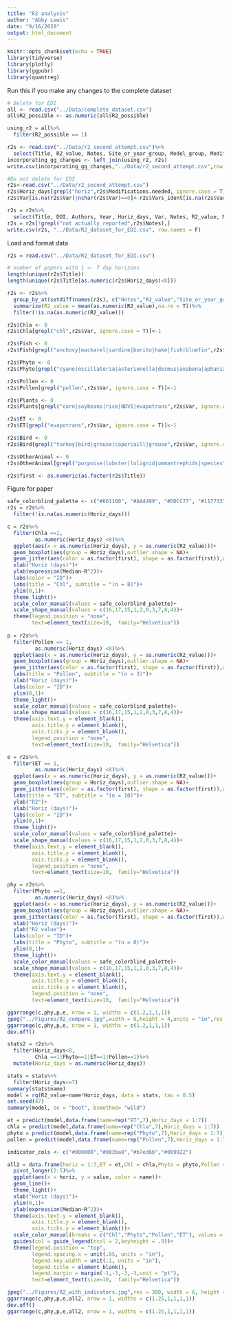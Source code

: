 ```yaml
---
title: "R2 analysis"
author: "Abby Lewis"
date: "9/16/2020"
output: html_document
---
```


```r
knitr::opts_chunk$set(echo = TRUE)
library(tidyverse)
library(plotly)
library(ggpubr)
library(quantreg)
```

Run this if you make any changes to the complete dataset
```r
# Delete for EDI
all <- read.csv("../Data/complete_dataset.csv")
all$R2_possible <- as.numeric(all$R2_possible)

using_r2 = all%>%
  filter(R2_possible == 1)

r2s <- read.csv("../Data/r2_second_attempt.csv")%>%
  select(Title, R2_value, Notes, Site_or_year_group, Model_group, Modifications.needed, Var)
incorporating_gg_changes <- left_join(using_r2, r2s)
write.csv(incorporating_gg_changes,"../Data/r2_second_attempt.csv",row.names = F)

#Do not delete for EDI
r2s<-read.csv("../Data/r2_second_attempt.csv")
r2s$Horiz_days[grepl("horiz",r2s$Modifications.needed, ignore.case = T)] <- as.numeric(gsub(".*horiz","",r2s$Modifications.needed[grepl("horiz",r2s$Modifications.needed, ignore.case = T)], ignore.case = T))
r2s$Var[is.na(r2s$Var)|nchar(r2s$Var)==0]<-r2s$Vars_ident[is.na(r2s$Var)|nchar(r2s$Var)==0]

r2s = r2s%>%
  select(Title, DOI, Authors, Year, Horiz_days, Var, Notes, R2_value, Model_group, Site_or_year_group)
r2s = r2s[!grepl("not actually reported",r2s$Notes),]
write.csv(r2s, "../Data/R2_dataset_for_EDI.csv", row.names = F)

```

Load and format data
```r
r2s = read.csv("../Data/R2_dataset_for_EDI.csv")

# number of papers with 1 <- 7 day horizons
length(unique(r2s$Title))
length(unique(r2s$Title[as.numeric(r2s$Horiz_days)<8]))

r2s <- r2s%>%
  group_by_at(setdiff(names(r2s), c("Notes","R2_value","Site_or_year_group")))%>% #"Site_or_year_group","Model_group"
  summarize(R2_value = mean(as.numeric(R2_value),na.rm = T))%>%
  filter(!is.na(as.numeric(R2_value)))

r2s$Chla <- 0
r2s$Chla[grepl("chl",r2s$Var, ignore.case = T)]<-1

r2s$Fish <- 0
r2s$Fish[grepl("anchovy|mackarel|sardine|bonito|hake|fish|bluefin",r2s$Var, ignore.case = T)]<-1

r2s$Phyto <- 0
r2s$Phyto[grepl("cyano|oscillatoria|asterionella|desmus|anabena|aphaniz|microcyst|synecho|cyclo|stephanodiscus|raciborskii|circinale",r2s$Var, ignore.case = T)]<-1

r2s$Pollen <- 0
r2s$Pollen[grepl("pollen",r2s$Var, ignore.case = T)]<-1

r2s$Plants <- 0
r2s$Plants[grepl("corn|soybeans|rice|NDVI|evapotrans",r2s$Var, ignore.case = T)]<-1

r2s$ET <- 0
r2s$ET[grepl("evapotrans",r2s$Var, ignore.case = T)]<-1

r2s$Bird <- 0
r2s$Bird[grepl("turkey|bird|grouse|capercaill|grouse",r2s$Var, ignore.case = T)]<-1

r2s$OtherAnimal <- 0
r2s$OtherAnimal[grepl("porpoise|lobster|lolignid|ommastrephids|species",r2s$Var, ignore.case = T)]<-1

r2s$first <- as.numeric(as.factor(r2s$Title))

```

Figure for paper
```r
safe_colorblind_palette <- c("#661100", "#AA4499", "#DDCC77", "#117733","#44AA99","#999933","#332288", "#88CCEE", "#CC6677","#888888")
r2s = r2s%>%
  filter(!is.na(as.numeric(Horiz_days)))

c = r2s%>%
  filter(Chla ==1,
         as.numeric(Horiz_days) <8)%>%
  ggplot(aes(x = as.numeric(Horiz_days), y = as.numeric(R2_value)))+
  geom_boxplot(aes(group = Horiz_days),outlier.shape = NA)+
  geom_jitter(aes(color = as.factor(first), shape = as.factor(first)),width = 0.15,size = 0.9)+
  xlab("Horiz (days)")+
  ylab(expression(Median~R^2))+
  labs(color = "ID")+
  labs(title = "Chl", subtitle = "(n = 8)")+
  ylim(0,1)+
  theme_light()+
  scale_color_manual(values = safe_colorblind_palette)+
  scale_shape_manual(values = c(16,17,15,1,2,0,3,7,8,4))+
  theme(legend.position = "none",
        text=element_text(size=10,  family="Helvetica"))
  
p = r2s%>%
  filter(Pollen == 1,
         as.numeric(Horiz_days) <8)%>%
  ggplot(aes(x = as.numeric(Horiz_days), y = as.numeric(R2_value)))+
  geom_boxplot(aes(group = Horiz_days),outlier.shape = NA)+
  geom_jitter(aes(color = as.factor(first), shape = as.factor(first)),width = 0.15, size = 0.9)+
  labs(title = "Pollen", subtitle = "(n = 3)")+
  xlab("Horiz (days)")+
  labs(color = "ID")+
  ylim(0,1)+
  theme_light()+
  scale_color_manual(values = safe_colorblind_palette)+
  scale_shape_manual(values = c(16,17,15,1,2,0,3,7,8,4))+
  theme(axis.text.y = element_blank(),
        axis.title.y = element_blank(),
        axis.ticks.y = element_blank(),
        legend.position = "none",
        text=element_text(size=10,  family="Helvetica"))

e = r2s%>%
  filter(ET == 1,
         as.numeric(Horiz_days) <8)%>%
  ggplot(aes(x = as.numeric(Horiz_days), y = as.numeric(R2_value)))+
  geom_boxplot(aes(group = Horiz_days),outlier.shape = NA)+
  geom_jitter(aes(color = as.factor(first), shape = as.factor(first)),width = 0.15, size = 0.9)+
  labs(title = "ET", subtitle = "(n = 10)")+
  ylab("R2")+
  xlab("Horiz (days)")+
  labs(color = "ID")+
  ylim(0,1)+
  theme_light()+
  scale_color_manual(values = safe_colorblind_palette)+
  scale_shape_manual(values = c(16,17,15,1,2,0,3,7,8,4))+
  theme(axis.text.y = element_blank(),
        axis.title.y = element_blank(),
        axis.ticks.y = element_blank(),
        legend.position = "none",
        text=element_text(size=10,  family="Helvetica"))

phy = r2s%>%
  filter(Phyto ==1,
         as.numeric(Horiz_days) <8)%>%
  ggplot(aes(x = as.numeric(Horiz_days), y = as.numeric(R2_value)))+
  geom_boxplot(aes(group = Horiz_days),outlier.shape = NA)+
  geom_jitter(aes(color = as.factor(first), shape = as.factor(first)),width = 0.15,size = 0.9)+
  xlab("Horiz (days)")+
  ylab("R2 value")+
  labs(color = "ID")+
  labs(title = "Phyto", subtitle = "(n = 8)")+
  ylim(0,1)+
  theme_light()+
  scale_color_manual(values = safe_colorblind_palette)+
  scale_shape_manual(values = c(16,17,15,1,2,0,3,7,8,4))+
  theme(axis.text.y = element_blank(),
        axis.title.y = element_blank(),
        axis.ticks.y = element_blank(),
        legend.position = "none",
        text=element_text(size=10,  family="Helvetica"))

ggarrange(c,phy,p,e, nrow = 1, widths = c(1.2,1,1,1))
jpeg("../Figures/R2_compare.jpg",width = 8,height = 4,units = "in",res = 300)
ggarrange(c,phy,p,e, nrow = 1, widths = c(1.2,1,1,1))
dev.off()

stats2 = r2s%>%
  filter(Horiz_days<8,
         Chla ==1|Phyto==1|ET==1|Pollen==1)%>%
  mutate(Horiz_days = as.numeric(Horiz_days))

stats = stats%>%
  filter(Horiz_days<=7)
summary(stats$name)
model = rq(R2_value~name*Horiz_days, data = stats, tau = 0.5)
set.seed(47)
summary(model, se = "boot", bsmethod= "wild") 

et = predict(model,data.frame(name=rep("ET",7),Horiz_days = 1:7))
chla = predict(model,data.frame(name=rep("Chla",7),Horiz_days = 1:7))
phyto = predict(model,data.frame(name=rep("Phyto",7),Horiz_days = 1:7))
pollen = predict(model,data.frame(name=rep("Pollen",7),Horiz_days = 1:7))

indicator_cols <- c("#000000","#003ba8","#b7ed66","#009922")

all2 = data.frame(horiz = 1:7,ET = et,Chl = chla,Phyto = phyto,Pollen = pollen)%>%
  pivot_longer(2:5)%>%
  ggplot(aes(x = horiz, y = value, color = name))+
  geom_line()+
  theme_light()+
  xlab("Horiz (days)")+
  ylim(0,1)+
  ylab(expression(Median~R^2))+
  theme(axis.text.y = element_blank(),
        axis.title.y = element_blank(),
        axis.ticks.y = element_blank())+
  scale_color_manual(breaks = c("Chl","Phyto","Pollen","ET"), values = indicator_cols)+
  guides(col = guide_legend(ncol = 2,keyheight = .9))+
  theme(legend.position = "top",
        legend.spacing.x = unit(.05, units = "in"),
        legend.key.width = unit(.1, units = "in"),
        legend.title = element_blank(),
        legend.margin = margin(-1,-3,-3,-3,unit = "pt"),
        text=element_text(size=10,  family="Helvetica"))

jpeg("../Figures/R2_with_indicators.jpg",res = 300, width = 6, height = 3, units = "in")
ggarrange(c,phy,p,e,all2, nrow = 1, widths = c(1.25,1,1,1,1))
dev.off()
ggarrange(c,phy,p,e,all2, nrow = 1, widths = c(1.25,1,1,1,1))
```
